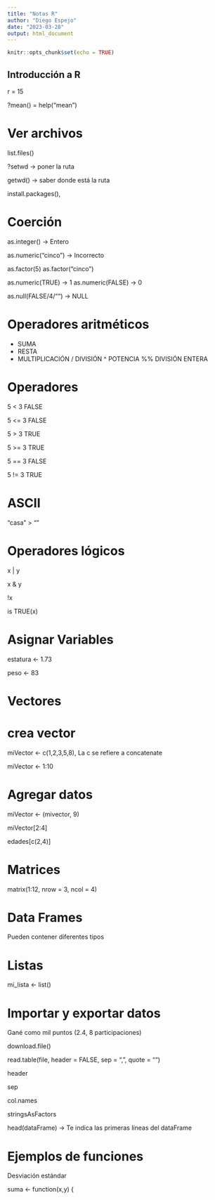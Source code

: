 ```yaml
---
title: "Notas R"
author: "Diego Espejo"
date: "2023-03-28"
output: html_document
---
```


```r
knitr::opts_chunk$set(echo = TRUE)
```

## Introducción a R

r = 15

?mean() = help("mean")

# Ver archivos

list.files()

?setwd -\> poner la ruta

getwd() -\> saber donde está la ruta

install.packages(),

# Coerción

as.integer() -\> Entero

as.numeric("cinco") -\> Incorrecto

as.factor(5) as.factor("cinco")

as.numeric(TRUE) -\> 1 as.numeric(FALSE) -\> 0

as.null(FALSE/4/"") -\> NULL

# Operadores aritméticos

-   SUMA
-   RESTA
-   MULTIPLICACIÓN / DIVISIÓN \^ POTENCIA %% DIVISIÓN ENTERA

# Operadores

5 \< 3 FALSE

5 \<= 3 FALSE

5 \> 3 TRUE

5 \>= 3 TRUE

5 == 3 FALSE

5 != 3 TRUE

# ASCII

"casa" \> ""

# Operadores lógicos

x \| y

x & y

!x

is TRUE(x)

# Asignar Variables

estatura \<- 1.73

peso \<- 83

# Vectores

# crea vector

miVector \<- c(1,2,3,5,8), La c se refiere a concatenate

miVector \<- 1:10

# Agregar datos

miVector \<- (mivector, 9)

miVector[2:4]

edades[c(2,4)]

# Matrices

matrix(1:12, nrow = 3, ncol = 4)

# Data Frames

Pueden contener diferentes tipos

# Listas

mi_lista \<- list()

# Importar y exportar datos

Gané como mil puntos (2.4, 8 participaciones)

download.file()

read.table(file, header = FALSE, sep = ",", quote = "")

header

sep

col.names

stringsAsFactors

head(dataFrame) -\> Te indica las primeras líneas del dataFrame

# Ejemplos de funciones

Desviación estándar

suma \<- function(x,y) {
